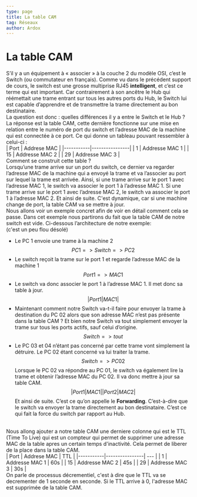 ```yaml
---
type: page
title: La table CAM
tag: Réseaux
author: Ardox
---
```


# La table CAM

S’il y a un équipement à « associer » à la couche 2 du modèle OSI, c’est le Switch (ou commutateur en français). Comme
vu dans le précédent support de cours, le switch est une grosse multiprise RJ45 **intelligent**, et c’est ce terme qui est
important. Car contrairement à son ancêtre le Hub qui réémettait une trame entrant sur tous les autres ports du Hub, le
Switch lui est capable d’apprendre et de transmettre la trame directement au bon destinataire.
<br />
La question est donc : quelles différences il y a entre le Switch et le Hub ?
<br />
La réponse est la table CAM, cette dernière fonctionne sur une mise en relation
entre le numéro de port du switch et l’adresse MAC de la machine qui est
connectée à ce port. Ce qui donne un tableau pouvant ressembler à celui-ci :
<br />
|   Port    | Addrese MAC    |
|-----------|----------------|
| 1         | Addresse MAC 1 |
| 15        | Addresse MAC 2 |
| 29        | Addresse MAC 3 |
<br />
Comment se construit cette table ?
<br />
Lorsqu’une trame arrive sur un port du switch, ce dernier va regarder l’adresse MAC de la machine qui a envoyé la trame
et va l’associer au port sur lequel la trame est arrivée. Ainsi, si une trame arrive sur le port 1 avec l’adresse MAC 1, le
switch va associer le port 1 à l’adresse MAC 1. Si une trame arrive sur le port 1 avec l’adresse MAC 2, le switch va
associer le port 1 à l’adresse MAC 2. Et ainsi de suite.
C'est dynamique, car si une machine change de port, la table CAM va se mettre à jour.
<br />
Nous allons voir un exemple concret afin de voir en détail comment cela se passe. Dans cet exemple nous partirons du
fait que la table CAM de notre switch est vide. Ci-dessous l’architecture de notre exemple:
<br />
<Diagram src="/reseaux/cam.png" />
(c'est un peu flou désolé)
<br />
- Le PC 1 envoie une trame à la machine 2
$$
PC 1 => Switch => PC 2
$$
- Le switch reçoit la trame sur le port 1 et regarde l’adresse MAC de la machine 1
$$
Port 1 => MAC 1
$$
- Le switch va donc associer le port 1 à l’adresse MAC 1. Il met donc sa table à jour.
$$
| Port 1 | MAC 1 |
$$
- Maintenant comment notre Switch va-t-il faire pour envoyer la trame à destination du PC 02 alors que son adresse MAC n’est pas présente dans
la table CAM ? Et bien notre Switch va tout simplement envoyer la trame sur tous les ports actifs, sauf celui d’origine.
$$
Switch => tout
$$
- Le PC 03 et 04 n’étant pas concerné par cette trame vont simplement
la détruire. Le PC 02 étant concerné va lui traiter la trame.
$$
Switch => PC 02
$$
Lorsque le PC 02 va répondre au PC 01, le switch va également lire la
trame et obtenir l’adresse MAC du PC 02. Il va donc mettre à jour sa table CAM.
$$
| Port 1 | MAC 1 |
| Port 2 | MAC 2 |
$$
Et ainsi de suite. C’est ce qu’on appelle le **Forwarding**. C’est-à-dire que le switch va envoyer la trame directement
au bon destinataire. C’est ce qui fait la force du switch par rapport au Hub.
<br />
Nous allong ajouter a notre table CAM une derniere colonne qui est le TTL (Time To Live) qui est un compteur qui permet de supprimer une adresse MAC de la table apres un certain temps d'inactivité. Cela permet de liberer de la place dans la table CAM.
<br />
|   Port    | Addrese MAC    | TTL |
|-----------|----------------| --- |
| 1         | Addresse MAC 1 | 60s |
| 15        | Addresse MAC 2 | 45s |
| 29        | Addresse MAC 3 | 30s |
<br />
On parle de processus décrementiel, c'est à dire que le TTL va se decrementer de 1 seconde en seconde. Si le TTL arrive à 0, l'adresse MAC est supprimée de la table CAM.
<br />